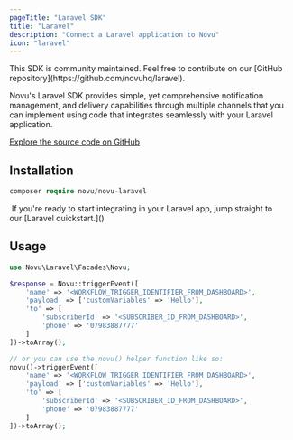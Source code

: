 ```yaml
---
pageTitle: "Laravel SDK"
title: "Laravel"
description: "Connect a Laravel application to Novu"
icon: "laravel"
---
```



<Callout type="warning">
  This SDK is community maintained. Feel free to contribute on our [GitHub repository](https://github.com/novuhq/laravel).
</Callout>

Novu's Laravel SDK provides simple, yet comprehensive notification management, and delivery capabilities through multiple channels that you can implement using code that integrates seamlessly with your Laravel application.

[Explore the source code on GitHub](https://github.com/novuhq/novu-laravel)

## Installation

```php
composer require novu/novu-laravel
```

<Callout type="info">
   If you're ready to start integrating in your Laravel app, jump straight to
  our [Laravel quickstart.]()
</Callout>

## Usage

```php
use Novu\Laravel\Facades\Novu;

$response = Novu::triggerEvent([
    'name' => '<WORKFLOW_TRIGGER_IDENTIFIER_FROM_DASHBOARD>',
    'payload' => ['customVariables' => 'Hello'],
    'to' => [
        'subscriberId' => '<SUBSCRIBER_ID_FROM_DASHBOARD>',
        'phone' => '07983887777'
    ]
])->toArray();

// or you can use the novu() helper function like so:
novu()->triggerEvent([
    'name' => '<WORKFLOW_TRIGGER_IDENTIFIER_FROM_DASHBOARD>',
    'payload' => ['customVariables' => 'Hello'],
    'to' => [
        'subscriberId' => '<SUBSCRIBER_ID_FROM_DASHBOARD>',
        'phone' => '07983887777'
    ]
])->toArray();
```
